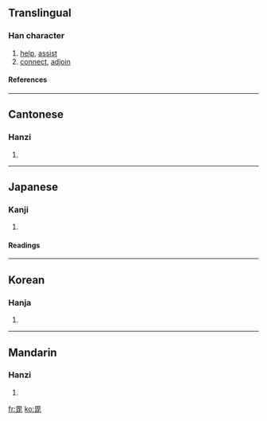 ==Translingual==
===Han character===
{{Han char|rn=81|rad=比|as=05|sn=9|four=6071<sub>1</sub>|canj=田心心 (WPP), X田心心 (XWPP)}}
# [[help]], [[assist]]
# [[connect]], [[adjoin]]
====References====
{{Han ref|kx=0591.070|dkj=16753|dj=0983.080|hdz=21418.010|uh=6BD8|ud=27608|bh=CF69|bd=53097}}

----
==Cantonese==
===Hanzi===
{{yue-hanzi|jyut=|y=pei3}}
# {{defn|Cantonese}}

----
==Japanese==
===Kanji===
{{ja-kanji|grade=|rs=比05}}
# {{defn|Japanese}} 
====Readings====
{{ja-readings|on=[[ひ]] (hi), [[び]] (bi)|kun=[[へそ]] (heso)}}

----
==Korean==
===Hanja===
{{ko-hanja|hangeul=비|eumhun=|rv=bi|mr=pi|y=pi}}
# {{defn|Korean}}

----
==Mandarin==
===Hanzi===
{{cmn-hanzi|pin=[[pí]] ([[pi2]])|wg=p'i<sup>2</sup>}}
# {{defn|Mandarin}}

[[fr:毘]]
[[ko:毘]]